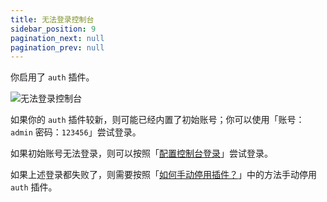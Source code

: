 ```yaml
---
title: 无法登录控制台
sidebar_position: 9
pagination_next: null
pagination_prev: null
---
```



<FaqPre />

你启用了 `auth` 插件。

![无法登录控制台](auth.png)

如果你的 `auth` 插件较新，则可能已经内置了初始账号；你可以使用「账号：`admin` 密码：`123456`」尝试登录。

如果初始账号无法登录，则可以按照「[配置控制台登录](/faq/19)」尝试登录。

如果上述登录都失败了，则需要按照「[如何手动停用插件？](/faq/7)」中的方法手动停用 `auth` 插件。

<FaqPost />
